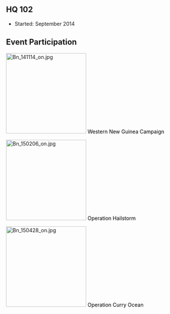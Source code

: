 ==HQ 102==

* Started: September 2014

==Event Participation==
[[File:Bn 141114 on.jpg|220px]]
<span style="color:rgb(0,0,0);text-align:center;">Western New Guinea Campaign</span>

[[File:Bn 150206 on.jpg|220px]]
<span style="color:rgb(0,0,0);text-align:center;">Operation Hailstorm</span>

[[File:Bn 150428 on.jpg|220px]]
<span style="color:rgb(0,0,0);text-align:center;">Operation Curry Ocean</span>